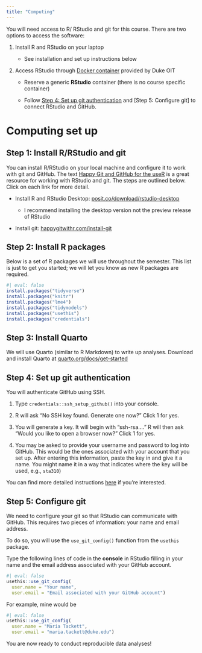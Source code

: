 ```yaml
---
title: "Computing"
---
```


You will need access to R/ RStudio and git for this course. There are two options to access the software:

1.  Install R and RStudio on your laptop

    -   See installation and set up instructions below

2.  Access RStudio through [Docker container](https://cmgr.oit.duke.edu/containers) provided by Duke OIT

    -   Reserve a generic **RStudio** container (there is no course specific container)

    -   Follow [Step 4: Set up git authentication] and \[Step 5: Configure git\] to connect RStudio and GitHub.

# Computing set up

## Step 1: Install R/RStudio and git

You can install R/RStudio on your local machine and configure it to work with git and GitHub. The text [Happy Git and GitHub for the useR](https://happygitwithr.com/) is a great resource for working with RStudio and git. The steps are outlined below. Click on each link for more detail.

-   Install R and RStudio Desktop: [posit.co/download/rstudio-desktop](https://posit.co/download/rstudio-desktop/)

    -   I recommend installing the desktop version not the preview release of RStudio

-   Install git: [happygitwithr.com/install-git](https://happygitwithr.com/install-git.html)

## Step 2: Install R packages

Below is a set of R packages we will use throughout the semester. This list is just to get you started; we will let you know as new R packages are required.

```r
#| eval: false
install.packages("tidyverse")
install.packages("knitr")
install.packages("lme4")
install.packages("tidymodels")
install.packages("usethis")
install.packages("credentials")
```

## Step 3: Install Quarto

We will use Quarto (similar to R Markdown) to write up analyses. Download and install Quarto at [quarto.org/docs/get-started](https://quarto.org/docs/get-started/)

## Step 4: Set up git authentication

You will authenticate GitHub using SSH.

1.  Type `credentials::ssh_setup_github()` into your console.

2.  R will ask “No SSH key found. Generate one now?” Click 1 for yes.

3.  You will generate a key. It will begin with “ssh-rsa….” R will then ask “Would you like to open a browser now?” Click 1 for yes.

4.  You may be asked to provide your username and password to log into GitHub. This would be the ones associated with your account that you set up. After entering this information, paste the key in and give it a name. You might name it in a way that indicates where the key will be used, e.g., `sta310`)

You can find more detailed instructions [here](https://github.com/DukeStatSci/github_auth_guide) if you’re interested.

## **Step 5: Configure git**

We need to configure your git so that RStudio can communicate with GitHub. This requires two pieces of information: your name and email address.

To do so, you will use the `use_git_config()` function from the `usethis` package.

Type the following lines of code in the **console** in RStudio filling in your name and the email address associated with your GitHub account.

```r
#| eval: false
usethis::use_git_config(
  user.name = "Your name", 
  user.email = "Email associated with your GitHub account")
```

For example, mine would be

```r
#| eval: false
usethis::use_git_config(
  user.name = "Maria Tackett",
  user.email = "maria.tackett@duke.edu")
```

You are now ready to conduct reproducible data analyses!

